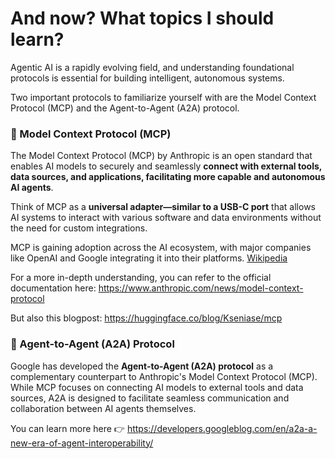 # And now? What topics I should learn?

Agentic AI is a rapidly evolving field, and understanding foundational protocols is essential for building intelligent, autonomous systems. 

Two important protocols to familiarize yourself with are the Model Context Protocol (MCP) and the Agent-to-Agent (A2A) protocol.

### 🔌 Model Context Protocol (MCP)

The Model Context Protocol (MCP) by Anthropic is an open standard that enables AI models to securely and seamlessly **connect with external tools, data sources, and applications, facilitating more capable and autonomous AI agents**.

Think of MCP as a **universal adapter—similar to a USB-C port** that allows AI systems to interact with various software and data environments without the need for custom integrations.

MCP is gaining adoption across the AI ecosystem, with major companies like OpenAI and Google integrating it into their platforms. [Wikipedia](https://en.wikipedia.org/wiki/Model_Context_Protocol?utm_source=chatgpt.com)

For a more in-depth understanding, you can refer to the official documentation here: https://www.anthropic.com/news/model-context-protocol

But also this blogpost: https://huggingface.co/blog/Kseniase/mcp

### 🤝 Agent-to-Agent (A2A) Protocol

Google has developed the **Agent-to-Agent (A2A) protocol** as a complementary counterpart to Anthropic's Model Context Protocol (MCP). While MCP focuses on connecting AI models to external tools and data sources, A2A is designed to facilitate seamless communication and collaboration between AI agents themselves.

You can learn more here 👉 https://developers.googleblog.com/en/a2a-a-new-era-of-agent-interoperability/